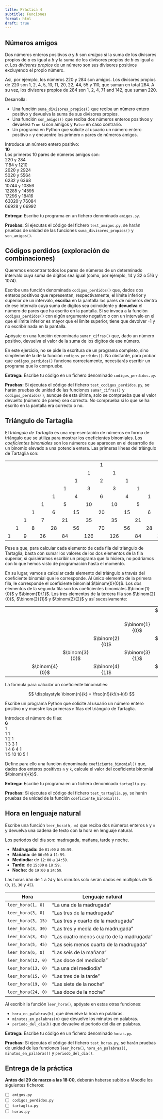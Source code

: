 ```yaml
---
title: Práctica 4
subtitle: Funciones
format: html
draft: true
---
```


## Números amigos

Dos números enteros positivos $a$ y $b$ son _amigos_ si la suma de los divisores propios de $a$ es igual a $b$ y la suma de los divisores propios de $b$ es igual a $a$.
Los _divisores propios_ de un número son sus divisores positivos excluyendo el propio número.

Así, por ejemplo, los números 220 y 284 son amigos. Los divisores propios de 220 son 1, 2, 4, 5, 10, 11, 20, 22, 44, 55 y 110, que suman en total 284.
A su vez, los divisores propios de 284 son 1, 2, 4, 71 and 142, que suman 220. 

Desarrolla:

- Una función `suma_divisores_propios()` que reciba un número entero positivo y devuelva la suma de sus divisores propios.
- Una función `son_amigos()` que reciba dos números enteros positivos y devuelva `True` si son amigos y `False` en caso contrario.
- Un programa en Python que solicite al usuario un número entero positivo `n` y encuentre los primero `n` pares de números amigos.

| Introduce un número entero positivo:
| **10**
| Los primeros 10 pares de números amigos son:
| 220 y 284
| 1184 y 1210
| 2620 y 2924
| 5020 y 5564
| 6232 y 6368
| 10744 y 10856
| 12285 y 14595
| 17296 y 18416
| 63020 y 76084
| 66928 y 66992

**Entrega:** Escribe tu programa en un fichero denominado `amigos.py`.

**Pruebas:** Si ejecutas el código del fichero `test_amigos.py`, se harán pruebas de unidad de las funciones `suma_divisores_propios()` y `son_amigos()`. 


## Códigos perdidos (exploración de combinaciones)

Queremos encontrar todos los pares de números de un determinado intervalo cuya suma de dígitos sea igual (como, por ejemplo, 14 y 32 o 516 y 1074).

Escribe una función denominada `codigos_perdidos()` que, dados dos enteros positivos que representan, respectivamente, el límite inferior y superior de un intervalo, **escriba** en la pantalla los pares de números dentro de ese intervalo cuya suma de dígitos sea coincidente y **devuelva** el número de pares que ha escrito en la pantalla.
Si se invoca a la función `codigos_perdidos()` con algún argumento negativo o con un intervalo en el que el límite inferior es mayor que el límite superior, tiene que devolver -1 y no escribir nada en la pantalla. 

Apóyate en una función denominada `sumar_cifras()` que, dado un número positivo, devuelva el valor de la suma de los dígitos de ese número.

En este ejercicio, no se pide la escritura de un programa completo, sino simplemente la de la función `codigos_perdidos()`.
No obstante, para probar que `codigos_perdidos()` funciona correctamente, necesitarás escribir un programa que lo compruebe.

**Entrega:** Escribe tu código en un fichero denominado `codigos_perdidos.py`.

**Pruebas:** Si ejecutas el código del fichero `test_codigos_perdidos.py`, se harán pruebas de unidad de las funciones `sumar_cifras()` y `codigos_perdidos()`, aunque de esta última, solo se comprueba que el valor devuelto (número de pares) sea correcto. No comprueba si lo que se ha escrito en la pantalla era correcto o no.


## Triángulo de Tartaglia

El _triángulo de Tartaglia_ es una representación de números en forma de triángulo que se utiliza para mostrar los coeficientes binomiales.
Los _coeficientes binomiales_ son los números que aparecen en el desarrollo de un binomio elevado a una potencia entera.
Las primeras líneas del triángulo de Tartaglia son:

<table>
  <colgroup>
    <col span="19" style="align: center; width: 5%">
  </colgroup>
    <tr>
        <td/><td/><td/><td/><td/><td/><td/><td/><td/>
        <td style="text-align:center">1</td>
    </tr>
    <tr>
        <td/><td/><td/><td/><td/><td/><td/><td/>
        <td style="text-align:center">1</td><td/>
        <td style="text-align:center">1</td>
    </tr>
    <tr>
        <td/><td/><td/><td/><td/><td/><td/>
        <td style="text-align:center">1</td><td/>
        <td style="text-align:center">2</td><td/>
        <td style="text-align:center">1</td>
    </tr>
    <tr>
        <td/><td/><td/><td/><td/><td/>
        <td style="text-align:center">1</td><td/>
        <td style="text-align:center">3</td><td/>
        <td style="text-align:center">3</td><td/>
        <td style="text-align:center">1</td>
    </tr>
    <tr>
        <td/><td/><td/><td/><td/>
        <td style="text-align:center">1</td><td/>
        <td style="text-align:center">4</td><td/>
        <td style="text-align:center">6</td><td/>
        <td style="text-align:center">4</td><td/>
        <td style="text-align:center">1</td>
    </tr>
    <tr>
        <td/><td/><td/><td/>
        <td style="text-align:center">1</td><td/>
        <td style="text-align:center">5</td><td/>
        <td style="text-align:center">10</td><td/>
        <td style="text-align:center">10</td><td/>
        <td style="text-align:center">5</td><td/>
        <td style="text-align:center">1</td>
    </tr>
    <tr>
        <td/><td/><td/>
        <td style="text-align:center">1</td><td/>
        <td style="text-align:center">6</td><td/>
        <td style="text-align:center">15</td><td/>
        <td style="text-align:center">20</td><td/>
        <td style="text-align:center">15</td><td/>
        <td style="text-align:center">6</td><td/>
        <td style="text-align:center">1</td>
    </tr>
    <tr>
        <td/><td/>
        <td style="text-align:center">1</td><td/>
        <td style="text-align:center">7</td><td/>
        <td style="text-align:center">21</td><td/>
        <td style="text-align:center">35</td><td/>
        <td style="text-align:center">35</td><td/>
        <td style="text-align:center">21</td><td/>
        <td style="text-align:center">7</td><td/>
        <td style="text-align:center">1</td>
    </tr>
    <tr>
        <td/>
        <td style="text-align:center">1</td><td/>
        <td style="text-align:center">8</td><td/>
        <td style="text-align:center">28</td><td/>
        <td style="text-align:center">56</td><td/>
        <td style="text-align:center">70</td><td/>
        <td style="text-align:center">56</td><td/>
        <td style="text-align:center">28</td><td/>
        <td style="text-align:center">8</td><td/>
        <td style="text-align:center">1</td>
    </tr>
    <tr>
        <td style="text-align:center">1</td><td/>
        <td style="text-align:center">9</td><td/>
        <td style="text-align:center">36</td><td/>
        <td style="text-align:center">84</td><td/>
        <td style="text-align:center">126</td><td/>
        <td style="text-align:center">126</td><td/>
        <td style="text-align:center">84</td><td/>
        <td style="text-align:center">36</td><td/>
        <td style="text-align:center">9</td><td/>
        <td style="text-align:center">1</td>
    </tr>
</table>

Pese a que, para calcular cada elemento de cada fila del triángulo de Tartaglia, basta con sumar los valores de los dos elementos de la fila superior, si quisiéramos escribir un programa que lo hiciera, no podríamos con lo que hemos visto de programación hasta el momento.

En su lugar, vamos a calcular cada elemento del triángulo a través del coeficiente binomial que le corresponde.
Al único elemento de la primera fila, le corresponde el coeficiente binomial $\binom{0}{0}$.
Los dos elementos de la segunda fila son los coeficientes binomiales $\binom{1}{0}$ y $\binom{1}{1}$.
Los tres elementos de la tercera fila son $\binom{2}{0}$, $\binom{2}{1}$ y $\binom{2}{2}$ y así sucesivamente:

<table>
    <tr>
        <td/><td/><td/><td/><td/><td/><td/><td/><td/>
        <td style="text-align:center">$\binom{0}{0}$</td>
    </tr>
    <tr>
        <td/><td/><td/><td/><td/><td/><td/><td/>
        <td style="text-align:center">$\binom{1}{0}$</td><td/>
        <td style="text-align:center">$\binom{1}{1}$</td>
    </tr>
    <tr>
        <td/><td/><td/><td/><td/><td/><td/>
        <td style="text-align:center">$\binom{2}{0}$</td><td/>
        <td style="text-align:center">$\binom{2}{1}$</td><td/>
        <td style="text-align:center">$\binom{2}{2}$</td>
    </tr>
    <tr>
        <td/><td/><td/><td/><td/><td/>
        <td style="text-align:center">$\binom{3}{0}$</td><td/>
        <td style="text-align:center">$\binom{3}{1}$</td><td/>
        <td style="text-align:center">$\binom{3}{2}$</td><td/>
        <td style="text-align:center">$\binom{3}{3}$</td>
    </tr>
    <tr>
        <td/><td/><td/><td/><td/>
        <td style="text-align:center">$\binom{4}{0}$</td><td/>
        <td style="text-align:center">$\binom{4}{1}$</td><td/>
        <td style="text-align:center">$\binom{4}{2}$</td><td/>
        <td style="text-align:center">$\binom{4}{3}$</td><td/>
        <td style="text-align:center">$\binom{4}{4}$</td>
    </tr>
</table>

La fórmula para calcular un coeficiente binomial es:

$$
\displaystyle \binom{n}{k} = \frac{n!}{k!(n-k)!}
$$

Escribe un programa Python que solicite al usuario un número entero positivo `n` y muestre las primeras `n` filas del triángulo de Tartaglia.

| Introduce el número de filas:
| **6**
| 1
| 1 1
| 1 2 1
| 1 3 3 1
| 1 4 6 4 1
| 1 5 10 10 5 1

Define para ello una función denominada `coeficiente_binomial()` que, dados dos enteros positivos `n` y `k`, calcule el valor del coeficiente binomial $\binom{n}{k}$.

**Entrega:** Escribe tu programa en un fichero denominado `tartaglia.py`.

**Pruebas:** Si ejecutas el código del fichero `test_tartaglia.py`, se harán pruebas de unidad de la función `coeficiente_binomial()`. 


## Hora en lenguaje natural

Escribe una función `leer_hora(h, m)` que reciba dos números enteros `h` y `m` y devuelva una cadena de texto con la hora en lenguaje natural.

Los periodos del día son: madrugada, mañana, tarde y noche.

- **Madrugada:** de `01:00` a `05:59`.
- **Mañana:** de `06:00` a `11:59`.
- **Mediodía:** de `12:00` a `14:59`.
- **Tarde:** de `15:00` a `18:59`.
- **Noche:** de `19:00` a `24:59`.

Las horas irán de `1` a `24` y los minutos solo serán dados en múltiplos de 15 (`0`, `15`, `30` y `45`).

| Hora | Lenguaje natural |
| --- | --- |
| `leer_hora(1, 0)`  | "La una de la madrugada" |
| `leer_hora(3, 0)`  | "Las tres de la madrugada" |
| `leer_hora(3, 15)` | "Las tres y cuarto de la madrugada" |
| `leer_hora(3, 30)` | "Las tres y media de la madrugada" |
| `leer_hora(3, 45)` | "Las cuatro menos cuarto de la madrugada" |
| `leer_hora(5, 45)` | "Las seis menos cuarto de la madrugada" |
| `leer_hora(6, 0)`  | "Las seis de la mañana" |
| `leer_hora(12, 0)` | "Las doce del mediodía" |
| `leer_hora(13, 0)` | "La una del mediodía" |
| `leer_hora(15, 0)` | "Las tres de la tarde" |
| `leer_hora(19, 0)` | "Las siete de la noche" |
| `leer_hora(24, 0)` | "Las doce de la noche" |

Al escribir la función `leer_hora()`, apóyate en estas otras funciones:

- `hora_en_palabras(h)`, que devuelve la hora en palabras.
- `minutos_en_palabras(m)` que devuelve los minutos en palabras.
- `periodo_del_dia(h)` que devuelve el periodo del día en palabras.

**Entrega:** Escribe tu código en un fichero denominado `horas.py`.

**Pruebas:** Si ejecutas el código del fichero `test_horas.py`, se harán pruebas de unidad de las funciones `leer_hora()`, `hora_en_palabras()`,  `minutos_en_palabras()` y `periodo_del_dia()`. 


## Entrega de la práctica

**Antes del 29 de marzo a las 18:00,** deberán haberse subido a Moodle los siguientes ficheros:

- [ ] `amigos.py`
- [ ] `codigos_perdidos.py`
- [ ] `tartaglia.py`
- [ ] `horas.py`
